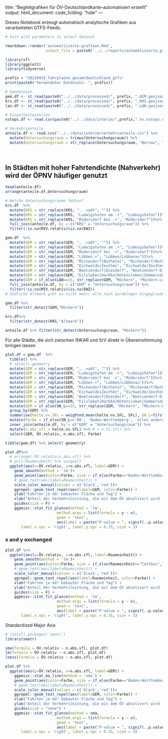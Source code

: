 title: "Begleitgrafiken für ÖV-Deutschlandkarte--automatisiert erstellt"
output: 
  html_document:
    code_folding: "hide"
---



Dieses Notebook erzeugt automatisch analytische Grafiken aus verarbeiteten GTFS-Feeds.

```r
# knit with parameters to select dataset

rmarkdown::render('automatisierte-grafiken.Rmd',
                  output_file = paste0('../../reports/automatisierte_grafiken-', params$prefix, '.docx')) # set prefix in preamble!
```



```r
library(sf)
library(ggplot2)
library(tidyverse)
```
```r
prefix = "20220419_fahrplaene_gesamtdeutschland_gtfs"
print(paste0("Verwendeter Datensatz: ", prefix))
```

```r
# Geodateien
gem.df <- st_read(paste0("../../data/processed/", prefix, ".GEM.geojson"))
krs.df <- st_read(paste0("../../data/processed/", prefix, ".KRS.geojson"))
lan.df <- st_read(paste0("../../data/processed/", prefix, ".LAN.geojson"))
```

```r
# Einzelhaltestellen
nstops.df <- read.csv(paste0("../../data/interim/",prefix,".nv.nstops.csv"))

```


```r
# Verkehrsanteile
anteile.df <- read.csv("../../data/interim/verkehrsanteile.csv") %>%
  mutate(Untersuchungsraum = trimws(Untersuchungsraum)) %>%
  mutate(Untersuchungsraum = str_replace(Untersuchungsraum, "Bernau", "Bernau bei Berlin"))
  
  
```


## In Städten mit hoher Fahrtendichte (Nahverkehr) wird der ÖPNV häufiger genutzt
```r
head(anteile.df)
arrange(anteile.df,Untersuchungsraum)
```

```r
# Welche Untersuchungsräume fehlen?
krs.df  %>% 
  mutate(KRS = str_replace(KRS, ", .+adt", "")) %>%
  mutate(KRS = str_replace(KRS, "Ludwigshafen am .+", "Ludwigshafen"))%>%
  mutate(KRS = str_replace(KRS, "Rüdersdorf bei .+", "Rüdersdorf"))%>%
  full_join(anteile.df, by = c("KRS" = "Untersuchungsraum")) %>%
  filter(!is.na(MIV.relativ)&is.na(EWZ))

gem.df  %>% 
  mutate(GEM = str_replace(GEM, ", .+adt", "")) %>%
  mutate(GEM = str_replace(GEM, "Ludwigshafen am .+", "Ludwigshafen"))%>%
  mutate(GEM = str_replace(GEM, "Rüdersdorf bei .+", "Rüdersdorf"))%>%
  mutate(GEM = str_replace(GEM, "Lübben.+", "Lübben/Lübbenau"))%>%
  mutate(GEM = str_replace(GEM, "Michendorf|Nuthetal", "Michendorf/Nuthetal"))%>%
  mutate(GEM = str_replace(GEM, "Eichwalde|Zeuthen", "Eichwalde/Zeuthen"))%>%
  mutate(GEM = str_replace(GEM, "Beetzendorf|Diesdorf", "Beetzendorf-Diesdorf"))%>%
  mutate(GEM = str_replace(GEM, "Eilsleben|Harbke|Hötensleben|Sommersdorf|Ummendorf|Völpke|Wefensleben", "Obere Aller"))%>%
  mutate(GEM = if_else(LAN==15, str_replace(GEM, "Möckern", "Möckern-Loburg-Fläming"), GEM))%>%
  full_join(anteile.df, by = c("GEM" = "Untersuchungsraum")) %>%
  filter(!is.na(MIV.relativ)&is.na(EWZ))
# Südliche Altmark gibt es nicht mehr; alle nach Gardelegen eingegliedert

gem.df %>%
  filter(str_detect(GEM,"Möckern"))

krs.df%>%
  filter(str_detect(KRS,"Altmark"))

anteile.df %>% filter(str_detect(Untersuchungsraum, "Möckern"))
```

Für alle Städte, die sich zwischen INKAR und SrV direkt in Übereinstimmung bringen lassen
```r
plot.df = gem.df  %>% 
  tibble() %>%
  # select(-geometry
  mutate(GEM = str_replace(GEM, ", .+adt", "")) %>%
  mutate(GEM = str_replace(GEM, "Ludwigshafen am .+", "Ludwigshafen"))%>%
  mutate(GEM = str_replace(GEM, "Rüdersdorf bei .+", "Rüdersdorf"))%>%
  mutate(GEM = str_replace(GEM, "Lübben.+", "Lübben/Lübbenau"))%>%
  mutate(GEM = str_replace(GEM, "Michendorf|Nuthetal", "Michendorf/Nuthetal"))%>%
  mutate(GEM = str_replace(GEM, "Eichwalde|Zeuthen", "Eichwalde/Zeuthen"))%>%
  mutate(GEM = str_replace(GEM, "Beetzendorf|Diesdorf", "Beetzendorf-Diesdorf"))%>%
  mutate(GEM = str_replace(GEM, "Eilsleben|Harbke|Hötensleben|Sommersdorf|Ummendorf|Völpke|Wefensleben", "Obere Aller"))%>%
  mutate(GEM = if_else(SN_L==15, str_replace(GEM, "Möckern", "Möckern-Loburg-Fläming"), GEM))%>%
  group_by(GEM) %>%
  summarise(halte.nv.SFL = weighted.mean(halte.nv.SFL, SFL), SN_L=first(SN_L)) %>%
  mutate(Farbe = if_else(SN_L=='08', 'Baden-Württemberg', 'alles andere')) %>%
  inner_join(anteile.df, by = c("GEM" = "Untersuchungsraum")) %>%
  mutate(n.abs.sfl = halte.nv.SFL) %>% # + n.fv.sfl) %>%
  select(GEM, ÖV.relativ, n.abs.sfl, Farbe)

tibble(gem.df) %>% select(-geometry)
```


```r
plot.df%>%
  # arrange(-ÖV.relativ/n.abs.sfl) %>%
  # pull(Raumeinheit) %>% unique()
  ggplot(aes(x=ÖV.relativ, y=n.abs.sfl, label=GEM)) +
    geom_smooth(method = 'lm')+
    geom_point(aes(color=Farbe, size = if_else(Farbe=="Baden-Württemberg",10,1))) +
    # geom_text(aes(label=Raumeinheit)) +
    scale_color_manual(values = c('black','red'))+
    ggrepel::geom_text_repel(aes(label=GEM, color=Farbe)) +
    ylab("Fahrten je km² bebauter Fläche und Tag") +
    xlab("Anteil der Verkehrsleistung, die mit dem ÖV absolviert wird (%)")+
    guides(size = F) +
    ggpmisc::stat_fit_glance(method = 'lm',
                       method.args = list(formula = y ~ x),
                       geom = 'text',
                       aes(label = paste("P-value = ", signif(..p.value.., digits = 4), sep = "")),
       label.x.npc = 'right', label.y.npc = 0.35, size = 3) 
```
### x and y exchanged

```r
plot.df %>%
  ggplot(aes(y=ÖV.relativ, x=n.abs.sfl, label=Raumeinheit)) +
    geom_smooth(method = 'lm')+
    geom_point(aes(color=Farbe, size = if_else(Raumeinheit=="Cottbus",10,1))) +
    # geom_text(aes(label=Raumeinheit)) +
    scale_color_manual(values = c('black','red'))+
    ggrepel::geom_text_repel(aes(label=Raumeinheit, color=Farbe)) +
    xlab("Fahrten je km² bebauter Fläche und Tag") +
    ylab("Anteil der Verkehrsleistung, die mit dem ÖV absolviert wird (%)")+
    guides(size = F) +
    ggpmisc::stat_fit_glance(method = 'lm',
                       method.args = list(formula = y ~ x),
                       geom = 'text',
                       aes(label = paste("P-value = ", signif(..p.value.., digits = 4), sep = "")),
       label.x.npc = 'right', label.y.npc = 0.35, size = 3) 
```

Standardized Major Axis
```r
# install.packages('smatr')
library(smatr)
```
```r
sma(formula = ÖV.relativ ~ n.abs.sfl, plot.df)
lm(formula = ÖV.relativ ~ n.abs.sfl, plot.df)
loess(formula = ÖV.relativ ~ n.abs.sfl, plot.df)
```


```r
plot.df %>%
  ggplot(aes(y=ÖV.relativ, x=n.abs.sfl, label=GEM)) +
    ggpmisc::stat_ma_line(method = 'sma') +
    geom_point(aes(color=Farbe, size = if_else(Farbe=="Baden-Württemberg",10,1))) +
    # geom_text(aes(label=Raumeinheit)) +
    scale_color_manual(values = c('black','red'))+
    ggrepel::geom_text_repel(aes(label=GEM, color=Farbe)) +
    xlab("Fahrten je km² bebauter Fläche und Tag") +
    ylab("Anteil der Verkehrsleistung, die mit dem ÖV absolviert wird (%)")+
    guides(size = "none") +
    ggpmisc::stat_fit_glance(method = sma,
                       method.args = list(formula = y ~ x),
                       geom = 'text',
                       aes(label = paste("P-value = ", signif(..p.value.., digits = 4), sep = "")),
       label.x.npc = 'right', label.y.npc = 0.35, size = 3) 
```

